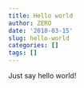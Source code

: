 ```yaml
---
title: Hello world
author: ZERO
date: '2018-03-15'
slug: hello-world
categories: []
tags: []
---
```


Just say hello world!